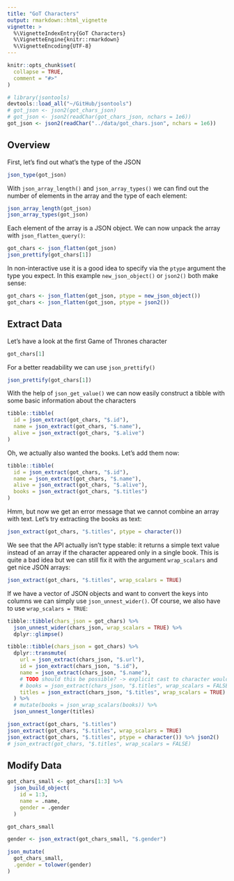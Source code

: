 ```yaml
---
title: "GoT Characters"
output: rmarkdown::html_vignette
vignette: >
  %\VignetteIndexEntry{GoT Characters}
  %\VignetteEngine{knitr::rmarkdown}
  %\VignetteEncoding{UTF-8}
---
```


```r
knitr::opts_chunk$set(
  collapse = TRUE,
  comment = "#>"
)
```

```r
# library(jsontools)
devtools::load_all("~/GitHub/jsontools")
# got_json <- json2(got_chars_json)
# got_json <- json2(readChar(got_chars_json, nchars = 1e6))
got_json <- json2(readChar("../data/got_chars.json", nchars = 1e6))
```

## Overview
First, let's find out what's the type of the JSON

```r
json_type(got_json)
```

With `json_array_length()` and `json_array_types()` we can find out the number of elements in the array and the type of each element:

```r
json_array_length(got_json)
json_array_types(got_json)
```

Each element of the array is a JSON object. We can now unpack the array with `json_flatten_query()`:

```r
got_chars <- json_flatten(got_json)
json_prettify(got_chars[1])
```

In non-interactive use it is a good idea to specify via the `ptype` argument the type you expect.
In this example `new_json_object()` or `json2()` both make sense:

```r
got_chars <- json_flatten(got_json, ptype = new_json_object())
got_chars <- json_flatten(got_json, ptype = json2())
```


## Extract Data
Let's have a look at the first Game of Thrones character

```r
got_chars[1]
```

For a better readability we can use `json_prettify()`

```r
json_prettify(got_chars[1])
```

With the help of `json_get_value()` we can now easily construct a tibble with some basic information about the characters

```r
tibble::tibble(
  id = json_extract(got_chars, "$.id"),
  name = json_extract(got_chars, "$.name"),
  alive = json_extract(got_chars, "$.alive")
)
```

Oh, we actually also wanted the books. Let's add them now:

```r
tibble::tibble(
  id = json_extract(got_chars, "$.id"),
  name = json_extract(got_chars, "$.name"),
  alive = json_extract(got_chars, "$.alive"),
  books = json_extract(got_chars, "$.titles")
)
```

Hmm, but now we get an error message that we cannot combine an array with text. Let's try extracting the books as text:

```r
json_extract(got_chars, "$.titles", ptype = character())
```

We see that the API actually isn't type stable: it returns a simple text value instead of an array if the character appeared only in a single book.
This is quite a bad idea but we can still fix it with the argument `wrap_scalars` and get nice JSON arrays:

```r
json_extract(got_chars, "$.titles", wrap_scalars = TRUE)
```

If we have a vector of JSON objects and want to convert the keys into columns we can simply use `json_unnest_wider()`.
Of course, we also have to use `wrap_scalars = TRUE`:

```r
tibble::tibble(chars_json = got_chars) %>%
  json_unnest_wider(chars_json, wrap_scalars = TRUE) %>%
  dplyr::glimpse()
```

```r
tibble::tibble(chars_json = got_chars) %>% 
  dplyr::transmute(
    url = json_extract(chars_json, "$.url"),
    id = json_extract(chars_json, "$.id"),
    name = json_extract(chars_json, "$.name"),
    # TODO should this be possible? -> explicit cast to character would then be needed
    # books = json_extract(chars_json, "$.titles", wrap_scalars = FALSE)
    titles = json_extract(chars_json, "$.titles", wrap_scalars = TRUE)
  ) %>% 
  # mutate(books = json_wrap_scalars(books)) %>% 
  json_unnest_longer(titles)
```


```r
json_extract(got_chars, "$.titles")
json_extract(got_chars, "$.titles", wrap_scalars = TRUE)
json_extract(got_chars, "$.titles", ptype = character()) %>% json2()
# json_extract(got_chars, "$.titles", wrap_scalars = FALSE)
```

## Modify Data

```r
got_chars_small <- got_chars[1:3] %>% 
  json_build_object(
    id = 1:3,
    name = .name,
    gender = .gender
  )

got_chars_small
```

```r
gender <- json_extract(got_chars_small, "$.gender")

json_mutate(
  got_chars_small,
  .gender = tolower(gender)
)
```

